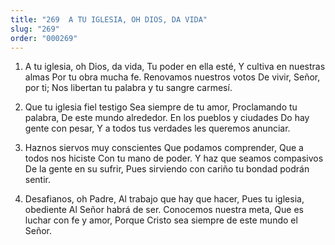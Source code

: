 ```yaml
---
title: "269  A TU IGLESIA, OH DIOS, DA VIDA"
slug: "269"
order: "000269"
---
```


1. A tu iglesia, oh Dios, da vida, Tu poder en ella esté,
Y cultiva en nuestras almas Por tu obra mucha fe.
Renovamos nuestros votos De vivir, Señor, por ti;
Nos libertan tu palabra y tu sangre carmesí.

2. Que tu iglesia fiel testigo Sea siempre de tu amor, Proclamando tu palabra, De este mundo alrededor. En los pueblos y ciudades Do hay gente con pesar,
Y	a todos tus verdades les queremos anunciar.

3. Haznos siervos muy conscientes Que podamos comprender,
Que a todos nos hiciste Con tu mano de poder.
Y haz que seamos compasivos De la gente en su sufrir,
Pues sirviendo con cariño tu bondad podrán sentir.

4. Desafianos, oh Padre,
Al trabajo que hay que hacer, Pues tu iglesia, obediente
Al Señor habrá de ser. Conocemos nuestra meta, Que es luchar con fe y amor,
Porque Cristo sea siempre de este mundo el Señor.
